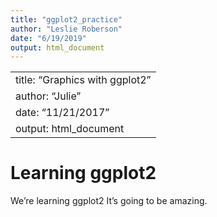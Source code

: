 ```yaml
---
title: "ggplot2_practice"
author: "Leslie Roberson"
date: "6/19/2019"
output: html_document
---
```


---
title: "Graphics with ggplot2"
author: "Julie"
date: "11/21/2017"
output: html_document
---

# Learning ggplot2

We're learning ggplot2 It's going to be amazing.